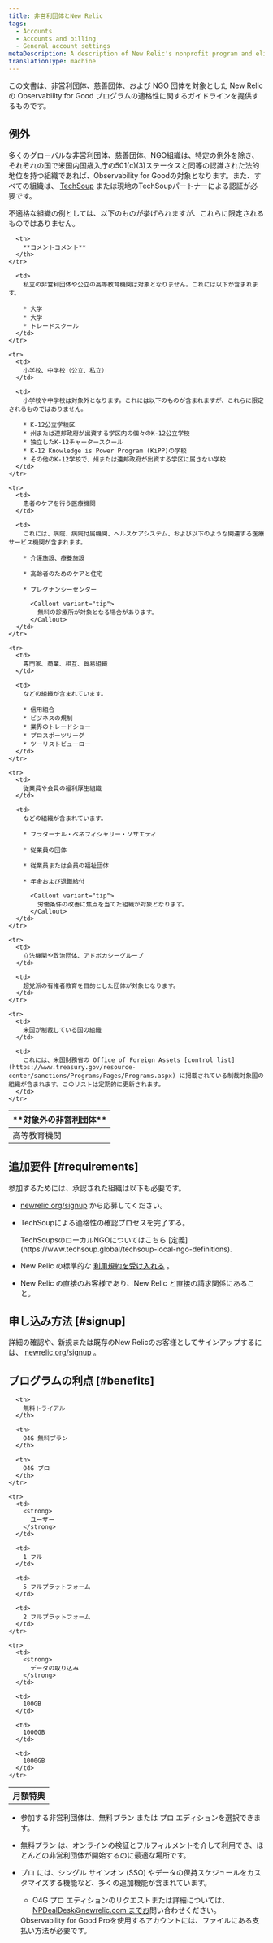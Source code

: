 ```yaml
---
title: 非営利団体とNew Relic
tags:
  - Accounts
  - Accounts and billing
  - General account settings
metaDescription: A description of New Relic's nonprofit program and eligibility requirements.
translationType: machine
---
```


この文書は、非営利団体、慈善団体、および NGO 団体を対象とした New Relic の Observability for Good プログラムの適格性に関するガイドラインを提供するものです。

## 例外

多くのグローバルな非営利団体、慈善団体、NGO組織は、特定の例外を除き、それぞれの国で米国内国歳入庁の501(c)(3)ステータスと同等の認識された法的地位を持つ組織であれば、Observability for Goodの対象となります。また、すべての組織は、 [TechSoup](https://www.techsoup.global/techsoup-local-ngo-definitions) または現地のTechSoupパートナーによる認証が必要です。

不適格な組織の例としては、以下のものが挙げられますが、これらに限定されるものではありません。

<table>
  <thead>
    <tr>
      <th style={{ width: "200px" }}>
        **対象外の非営利団体**
      </th>

      <th>
        **コメントコメント**
      </th>
    </tr>
  </thead>

  <tbody>
    <tr>
      <td>
        高等教育機関
      </td>

      <td>
        私立の非営利団体や公立の高等教育機関は対象となりません。これには以下が含まれます。

        * 大学
        * 大学
        * トレードスクール
      </td>
    </tr>

    <tr>
      <td>
        小学校、中学校（公立、私立）
      </td>

      <td>
        小学校や中学校は対象外となります。これには以下のものが含まれますが、これらに限定されるものではありません。

        * K-12公立学校区
        * 州または連邦政府が出資する学区内の個々のK-12公立学校
        * 独立したK-12チャータースクール
        * K-12 Knowledge is Power Program (KiPP)の学校
        * その他のK-12学校で、州または連邦政府が出資する学区に属さない学校
      </td>
    </tr>

    <tr>
      <td>
        患者のケアを行う医療機関
      </td>

      <td>
        これには、病院、病院付属機関、ヘルスケアシステム、および以下のような関連する医療サービス機関が含まれます。

        * 介護施設、療養施設

        * 高齢者のためのケアと住宅

        * プレグナンシーセンター

          <Callout variant="tip">
            無料の診療所が対象となる場合があります。
          </Callout>
      </td>
    </tr>

    <tr>
      <td>
        専門家、商業、相互、貿易組織
      </td>

      <td>
        などの組織が含まれています。

        * 信用組合
        * ビジネスの規制
        * 業界のトレードショー
        * プロスポーツリーグ
        * ツーリストビューロー
      </td>
    </tr>

    <tr>
      <td>
        従業員や会員の福利厚生組織
      </td>

      <td>
        などの組織が含まれています。

        * フラターナル・ベネフィシャリー・ソサエティ

        * 従業員の団体

        * 従業員または会員の福祉団体

        * 年金および退職給付

          <Callout variant="tip">
            労働条件の改善に焦点を当てた組織が対象となります。
          </Callout>
      </td>
    </tr>

    <tr>
      <td>
        立法機関や政治団体、アドボカシーグループ
      </td>

      <td>
        超党派の有権者教育を目的とした団体が対象となります。
      </td>
    </tr>

    <tr>
      <td>
        米国が制裁している国の組織
      </td>

      <td>
        これには、米国財務省の Office of Foreign Assets [control list](https://www.treasury.gov/resource-center/sanctions/Programs/Pages/Programs.aspx) に掲載されている制裁対象国の組織が含まれます。このリストは定期的に更新されます。
      </td>
    </tr>
  </tbody>
</table>

## 追加要件 [#requirements]

参加するためには、承認された組織は以下も必要です。

* [newrelic.org/signup](https://www.newrelic.org/signup) から応募してください。

* TechSoupによる適格性の確認プロセスを完了する。

  <Callout variant="tip">
    TechSoupsのローカルNGOについてはこちら [定義](https://www.techsoup.global/techsoup-local-ngo-definitions).
  </Callout>

* New Relic の標準的な [利用規約を受け入れる](https://newrelic.com/terms) 。

* New Relic の直接のお客様であり、New Relic と直接の請求関係にあること。

## 申し込み方法 [#signup]

詳細の確認や、新規または既存のNew Relicのお客様としてサインアップするには、 [newrelic.org/signup](https://www.newrelic.org/signup) 。

## プログラムの利点 [#benefits]

<table>
  <tbody>
    <tr>
      <th>
        月額特典
      </th>

      <th>
        無料トライアル
      </th>

      <th>
        O4G 無料プラン
      </th>

      <th>
        O4G プロ
      </th>
    </tr>

    <tr>
      <td>
        <strong>
          ユーザー
        </strong>
      </td>

      <td>
        1 フル
      </td>

      <td>
        5 フルプラットフォーム
      </td>

      <td>
        2 フルプラットフォーム
      </td>
    </tr>

    <tr>
      <td>
        <strong>
          データの取り込み
        </strong>
      </td>

      <td>
        100GB
      </td>

      <td>
        1000GB
      </td>

      <td>
        1000GB
      </td>
    </tr>
  </tbody>
</table>

* 参加する非営利団体は、無料プラン または プロ エディションを選択できます。

* 無料プラン は、オンラインの検証とフルフィルメントを介して利用でき、ほとんどの非営利団体が開始するのに最適な場所です。

* プロ には、シングル サインオン (SSO) やデータの保持スケジュールをカスタマイズする機能など、多くの追加機能が含まれています。

  * O4G プロ エディションのリクエストまたは詳細については、 [NPDealDesk@newrelic.com までお](mailto:NPDealDesk@newrelic.com)問い合わせください。

  <Callout variant="tip">
    Observability for Good Proを使用するアカウントには、ファイルにある支払い方法が必要です。
  </Callout>